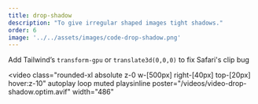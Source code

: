 ```yaml
---
title: drop-shadow
description: "To give irregular shaped images tight shadows."
order: 6
image: '../../assets/images/code-drop-shadow.png'
---
```


Add Tailwind’s `transform-gpu` or `translate3d(0,0,0)` to fix Safari's clip bug

<video
  class="rounded-xl absolute z-0 w-[500px] right-[40px] top-[20px] hover:z-10"
  autoplay
  loop
  muted
  playsinline
  poster="/videos/video-drop-shadow.optim.avif"
  width="486"
>
  <source src="/videos/video-drop-shadow.optim.mp4" type="video/mp4" />
  <source src="/videos/video-drop-shadow.optim.webm" type="video/webm" />
</video>

<Image src={screen} alt="" class="rounded-xl absolute z-1 w-[280px] right-[20px] top-[100px] hover:z-10" />
